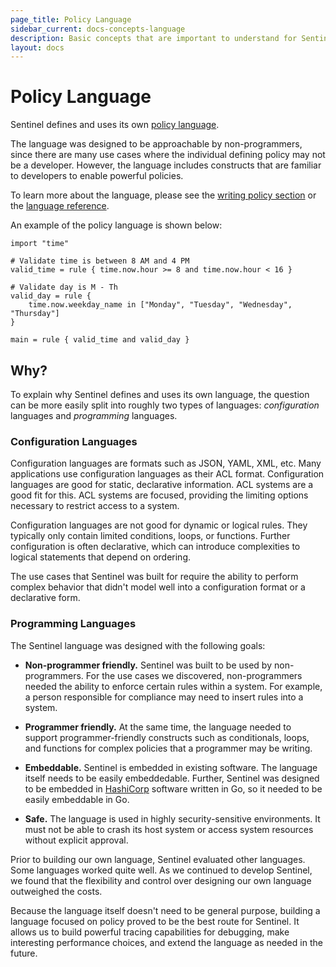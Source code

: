 ```yaml
---
page_title: Policy Language
sidebar_current: docs-concepts-language
description: Basic concepts that are important to understand for Sentinel usage.
layout: docs
---
```


# Policy Language

Sentinel defines and uses its own [policy language](/sentinel/language).

The language was designed to be approachable by non-programmers, since
there are many use cases where the individual defining policy may not
be a developer. However, the language includes constructs that
are familiar to developers to enable powerful policies.

To learn more about the language, please see the
[writing policy section](/sentinel/writing)
or the [language reference](/sentinel/language).

An example of the policy language is shown below:

```sentinel playground
import "time"

# Validate time is between 8 AM and 4 PM
valid_time = rule { time.now.hour >= 8 and time.now.hour < 16 }

# Validate day is M - Th
valid_day = rule {
	time.now.weekday_name in ["Monday", "Tuesday", "Wednesday", "Thursday"]
}

main = rule { valid_time and valid_day }
```

## Why?

To explain why Sentinel defines and uses its own language, the question
can be more easily split into roughly two types of languages: _configuration_ languages
and _programming_ languages.

### Configuration Languages

Configuration languages are formats such as JSON, YAML, XML, etc. Many applications
use configuration languages as their ACL format. Configuration languages
are good for static, declarative information. ACL systems are a good fit
for this. ACL systems are focused, providing the limiting options necessary
to restrict access to a system.

Configuration languages are not good for dynamic or logical rules. They
typically only contain limited conditions, loops, or functions. Further
configuration is often declarative, which can introduce complexities to
logical statements that depend on ordering.

The use cases that Sentinel was built for require the ability to perform
complex behavior that didn't model well into a configuration format or a
declarative form.

### Programming Languages

The Sentinel language was designed with the following goals:

- **Non-programmer friendly.** Sentinel was built to be used by non-programmers.
  For the use cases we discovered, non-programmers needed the ability to
  enforce certain rules within a system. For example, a person responsible for
  compliance may need to insert rules into a system.

- **Programmer friendly.** At the same time, the language needed to support
  programmer-friendly constructs such as conditionals, loops, and functions
  for complex policies that a programmer may be writing.

- **Embeddable.** Sentinel is embedded in existing software. The language
  itself needs to be easily embeddedable. Further, Sentinel was designed
  to be embedded in [HashiCorp](https://www.hashicorp.com) software
  written in Go, so it needed to be easily embeddable in Go.

- **Safe.** The language is used in highly security-sensitive environments.
  It must not be able to crash its host system or access system resources
  without explicit approval.

Prior to building our own language, Sentinel evaluated other languages.
Some languages worked quite well. As we continued to develop Sentinel, we
found that the flexibility and control over designing our own language
outweighed the costs.

Because the language itself doesn't need to be general purpose, building
a language focused on policy proved to be the best route for Sentinel.
It allows us to build powerful tracing capabilities for debugging, make
interesting performance choices, and extend the language as needed in the
future.
